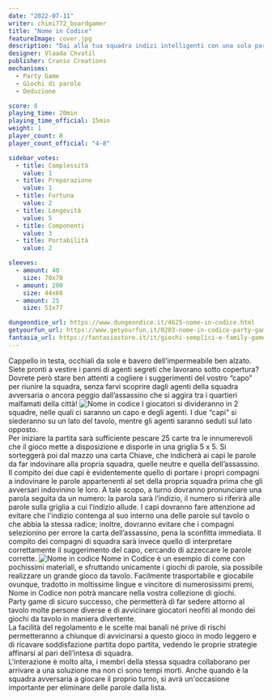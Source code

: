 ```yaml
---
date: "2022-07-11"
writer: chimi772_boardgamer
title: "Nome in Codice"
featureImage: cover.jpg
description: "Dai alla tua squadra indizi intelligenti con una sola parola, per aiutarli a individuare i loro agenti sul campo"
designer: Vlaada Chvatil
publisher: Cranio Creations
mechanisms:
  - Party Game
  - Giochi di parole
  - Deduzione

score: 8
playing_time: 20min
playing_time_official: 15min
weight: 1
player_count: 8
player_count_official: "4-8"

sidebar_votes:
  - title: Complessità
    value: 1
  - title: Preparazione
    value: 1
  - title: Fortuna
    value: 2
  - title: Longevità
    value: 5
  - title: Componenti
    value: 3
  - title: Portabilità
    value: 2

sleeves:
  - amount: 40
    size: 70x70
  - amount: 200
    size: 44x68
  - amount: 25
    size: 51x77

dungeondice_url: https://www.dungeondice.it/4625-nome-in-codice.html
getyourfun_url: https://www.getyourfun.it/0203-nome-in-codice-party-game.html
fantasia_url: https://fantasiastore.it/it/giochi-semplici-e-family-games/710-nome-in-codice.html
---
```


<Setting>
  Cappello in testa, occhiali da sole e bavero dell’impermeabile ben alzato.
  Siete pronti a vestire i panni di agenti segreti che lavorano sotto copertura?
  Dovrete però stare ben attenti a cogliere i suggerimenti del vostro “capo” per
  riunire la squadra, senza farvi scoprire dagli agenti della squadra avversaria
  o ancora peggio dall’assassino che si aggira tra i quartieri malfamati della
  città!
</Setting>

<img src="./game1.jpg" alt="Nome in codice" />

<Rules>
  I giocatori si divideranno in 2 squadre, nelle quali ci saranno un capo e
  degli agenti. I due “capi” si siederanno su un lato del tavolo, mentre gli
  agenti saranno seduti sul lato opposto.
  <br />
  Per iniziare la partita sarà sufficiente pescare 25 carte tra le innumerevoli
  che il gioco mette a disposizione e disporle in una griglia 5 x 5. Si
  sorteggerà poi dal mazzo una carta Chiave, che indicherà ai capi le parole da
  far indovinare alla propria squadra, quelle neutre e quella dell’assassino. Il
  compito dei due capi è evidentemente quello di portare i propri compagni a
  indovinare le parole appartenenti al set della propria squadra prima che gli
  avversari indovinino le loro. A tale scopo, a turno dovranno pronunciare una
  parola seguita da un numero: la parola sarà l’indizio, il numero si riferirà
  alle parole sulla griglia a cui l’indizio allude. I capi dovranno fare
  attenzione ad evitare che l'indizio contenga al suo interno una delle parole
  sul tavolo o che abbia la stessa radice; inoltre, dovranno evitare che i
  compagni selezionino per errore la carta dell’assassino, pena la sconfitta
  immediata. Il compito dei compagni di squadra sarà invece quello di
  interpretare correttamente il suggerimento del capo, cercando di azzeccare le
  parole corrette.
</Rules>

<img src="./game2.jpg" alt="Nome in codice" />

<Feedback>
  Nome in Codice è un esempio di come con pochissimi materiali, e sfruttando
  unicamente i giochi di parole, sia possibile realizzare un grande gioco da
  tavolo. Facilmente trasportabile e giocabile ovunque, tradotto in moltissime
  lingue e vincitore di numerosissimi premi, Nome in Codice non potrà mancare
  nella vostra collezione di giochi.
  <br />
  Party game di sicuro successo, che permetterà di far sedere attorno al tavolo
  molte persone diverse e di avvicinare giocatori neofiti al mondo dei giochi da
  tavolo in maniera divertente.
  <br />
  La facilità del regolamento e le scelte mai banali né prive di rischi
  permetteranno a chiunque di avvicinarsi a questo gioco in modo leggero e di
  ricavare soddisfazione partita dopo partita, vedendo le proprie strategie
  affinarsi al pari dell’intesa di squadra.
  <br />
  L'interazione è molto alta, i membri della stessa squadra collaborano per
  arrivare a una soluzione ma non ci sono tempi morti. Anche quando è la squadra
  avversaria a giocare il proprio turno, si avrà un'occasione importante per
  eliminare delle parole dalla lista.
</Feedback>

<Instagram id="Cf3kYHAD8pO" />

